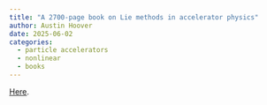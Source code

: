 ```yaml
---
title: "A 2700-page book on Lie methods in accelerator physics"
author: Austin Hoover
date: 2025-06-02
categories:
  - particle accelerators
  - nonlinear
  - books
---
```


[Here](https://physics.umd.edu/dsat/).
